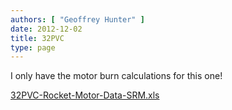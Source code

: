 ```yaml
---
authors: [ "Geoffrey Hunter" ]
date: 2012-12-02
title: 32PVC
type: page
---
```


I only have the motor burn calculations for this one!

[32PVC-Rocket-Motor-Data-SRM.xls](./_assets/32PVC-Rocket-Motor-Data-SRM.xls)
